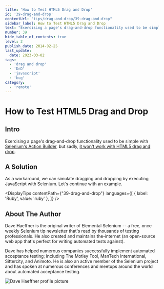 ```yaml
---
title: 'How to Test HTML5 Drag and Drop'
id: '39-drag-and-drop'
contentUrl: "tips/drag-and-drop/39-drag-and-drop"
sidebar_label: How to Test HTML5 Drag and Drop
text: "Exercising a page's drag-and-drop functionality used to be simple with Selenium's Action Builder, but sadly, it won't work with HTML5 drag and drop."
number: 39
hide_table_of_contents: true
level: 2
publish_date: 2014-02-25
last_update:
  date: 2023-03-02
tags:
  - 'drag and drop'
  - 'DnD'
  - 'javascript'
  - 'bug'
category:
  - 'remote'
---
```


# How to Test HTML5 Drag and Drop

## Intro

Exercising a page's drag-and-drop functionality used to be simple with [Selenium's Action Builder](http://selenium.googlecode.com/svn/trunk/docs/api/rb/Selenium/WebDriver/ActionBuilder.html), but sadly,
[it won't work with HTML5 drag and drop](https://code.google.com/p/selenium/issues/detail?id=6315).

## A Solution

As a workaround, we can simulate dragging and dropping by executing JavaScript with Selenium. Let's continue with an
example.



<DisplayTips contentPath={"39-drag-and-drop"} languages={[
    { label: 'Ruby', value: 'ruby' },
]} />


## About The Author

Dave Haeffner is the original writer of Elemental Selenium -- a free, once weekly Selenium tip newsletter that's read
by thousands of testing professionals. He also created and maintains the-internet (an open-source web app that's
perfect for writing automated tests against).

Dave has helped numerous companies successfully implement automated acceptance testing; including The Motley Fool,
ManTech International, Sittercity, and Animoto. He is also an active member of the Selenium project and has spoken
at numerous conferences and meetups around the world about automated acceptance testing.

![Dave Haeffner profile picture](/img/authors/dave-haeffner.jpeg#author-img 'a title')


